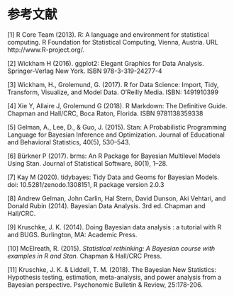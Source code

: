 # 参考文献 {#References .unnumbered}

[1] R Core Team (2013). R: A language and environment for statistical
  computing. R Foundation for Statistical Computing, Vienna, Austria.
  URL http://www.R-project.org/.
  
  
[2] Wickham H (2016). ggplot2: Elegant Graphics for Data Analysis. Springer-Verlag New York. ISBN 978-3-319-24277-4

[3] Wickham, H., Grolemund, G. (2017). R for Data Science: Import, Tidy, Transform, Visualize, and Model Data. O'Reilly Media. ISBN: 1491910399


[4] Xie Y, Allaire J, Grolemund G (2018). R Markdown: The Definitive Guide. Chapman and Hall/CRC, Boca Raton, Florida. ISBN 9781138359338


[5] Gelman, A., Lee, D., & Guo, J. (2015). Stan: A Probabilistic Programming Language for Bayesian Inference and Optimization. Journal of Educational and Behavioral Statistics, 40(5), 530–543.


[6] Bürkner P (2017). brms: An R Package for Bayesian Multilevel Models Using Stan. Journal of Statistical Software, 80(1), 1–28.


[7] Kay M (2020). tidybayes: Tidy Data and Geoms for Bayesian Models. doi: 10.5281/zenodo.1308151, R package version 2.0.3



[8] Andrew Gelman, John Carlin, Hal Stern, David Dunson, Aki Vehtari, and Donald Rubin (2014). Bayesian Data Analysis. 3rd ed. Chapman and Hall/CRC.


[9] Kruschke, J. K. (2014). Doing Bayesian data analysis : a tutorial with R and BUGS. Burlington, MA: Academic Press.


[10] McElreath, R. (2015). *Statistical rethinking: A Bayesian course with examples in R and Stan.* Chapman & Hall/CRC Press.


[11] Kruschke, J. K. & Liddell, T. M. (2018). The Bayesian New Statistics: Hypothesis testing, estimation, meta-analysis, and power analysis from a Bayesian perspective. Psychonomic Bulletin & Review, 25:178-206.

